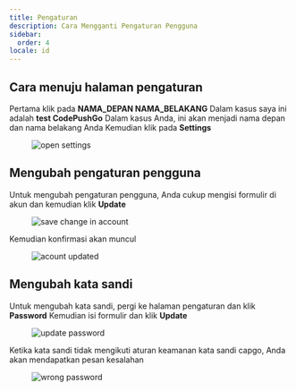 ```yaml
---
title: Pengaturan
description: Cara Mengganti Pengaturan Pengguna
sidebar:
  order: 4
locale: id
---
```


## Cara menuju halaman pengaturan

Pertama klik pada **NAMA_DEPAN NAMA_BELAKANG** Dalam kasus saya ini adalah **test CodePushGo** Dalam kasus Anda, ini akan menjadi nama depan dan nama belakang Anda Kemudian klik pada **Settings**

<figure><img src="/settings-go.webp" alt="open settings" /><figcaption></figcaption></figure>

## Mengubah pengaturan pengguna

Untuk mengubah pengaturan pengguna, Anda cukup mengisi formulir di akun dan kemudian klik **Update**

<figure><img src="/account-save.webp" alt="save change in account" /><figcaption></figcaption></figure>

Kemudian konfirmasi akan muncul

<figure><img src="/account-updated.webp" alt="acount updated" /><figcaption></figcaption></figure>

## Mengubah kata sandi

Untuk mengubah kata sandi, pergi ke halaman pengaturan dan klik **Password** Kemudian isi formulir dan klik **Update**

<figure><img src="/update-passwd.webp" alt="update password" /><figcaption></figcaption></figure>

Ketika kata sandi tidak mengikuti aturan keamanan kata sandi capgo, Anda akan mendapatkan pesan kesalahan

<figure><img src="/passwd-error.webp" alt="wrong password" /><figcaption></figcaption></figure>